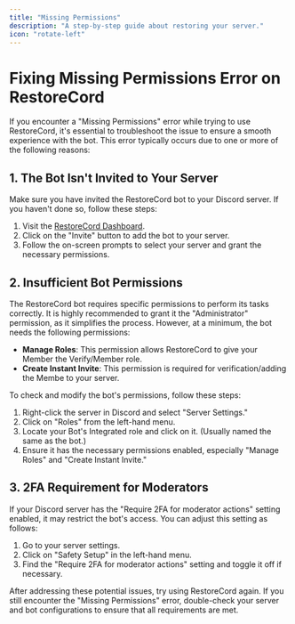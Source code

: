 ```yaml
---
title: "Missing Permissions"
description: "A step-by-step guide about restoring your server."
icon: "rotate-left"
---
```


# Fixing Missing Permissions Error on RestoreCord

If you encounter a "Missing Permissions" error while trying to use RestoreCord, it's essential to troubleshoot the issue to ensure a smooth experience with the bot. This error typically occurs due to one or more of the following reasons:

## 1. The Bot Isn't Invited to Your Server

Make sure you have invited the RestoreCord bot to your Discord server. If you haven't done so, follow these steps:

1. Visit the [RestoreCord Dashboard](https://restr.co/bots).
2. Click on the "Invite" button to add the bot to your server.
3. Follow the on-screen prompts to select your server and grant the necessary permissions.

## 2. Insufficient Bot Permissions

The RestoreCord bot requires specific permissions to perform its tasks correctly. It is highly recommended to grant it the "Administrator" permission, as it simplifies the process. However, at a minimum, the bot needs the following permissions:

- **Manage Roles**: This permission allows RestoreCord to give your Member the Verify/Member role.
- **Create Instant Invite**: This permission is required for verification/adding the Membe to your server.

To check and modify the bot's permissions, follow these steps:

1. Right-click the server in Discord and select "Server Settings."
2. Click on "Roles" from the left-hand menu.
3. Locate your Bot's Integrated role and click on it. (Usually named the same as the bot.)
4. Ensure it has the necessary permissions enabled, especially "Manage Roles" and "Create Instant Invite."

## 3. 2FA Requirement for Moderators

If your Discord server has the "Require 2FA for moderator actions" setting enabled, it may restrict the bot's access. You can adjust this setting as follows:

1. Go to your server settings.
2. Click on "Safety Setup" in the left-hand menu.
3. Find the "Require 2FA for moderator actions" setting and toggle it off if necessary.

After addressing these potential issues, try using RestoreCord again. If you still encounter the "Missing Permissions" error, double-check your server and bot configurations to ensure that all requirements are met.
